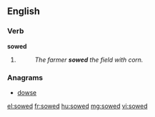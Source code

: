 ==English==

===Verb===
'''sowed'''

# {{past of|[[sow]]}}
#: ''The farmer '''sowed''' the field with corn.''

===Anagrams===
* [[dowse#English|dowse]]

[[el:sowed]]
[[fr:sowed]]
[[hu:sowed]]
[[mg:sowed]]
[[vi:sowed]]